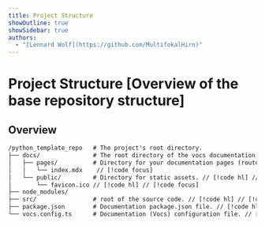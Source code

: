 ```yaml
---
title: Project Structure
showOutline: true
showSidebar: true
authors:
  - "[Lennard Wolf](https://github.com/MultifokalHirn)"
---
```



# Project Structure [Overview of the base repository structure]

## Overview

``` txt []
/python_template_repo   # The project's root directory.
├── docs/               # The root directory of the vocs documentation. // [!code hl] // [!code focus]
│   ├── pages/          # Directory for your documentation pages (routes). // [!code hl] // [!code focus]
│   │   └── index.mdx    // [!code focus]
│   └── public/         # Directory for static assets. // [!code hl] // [!code focus]
│       └── favicon.ico // [!code hl] // [!code focus]
├── node_modules/
├── src/                # root of the source code. // [!code hl] // [!code focus]
├── package.json        # Documentation package.json file. // [!code hl] // [!code focus]
└── vocs.config.ts      # Documentation (Vocs) configuration file. // [!code hl] // [!code focus]
```
